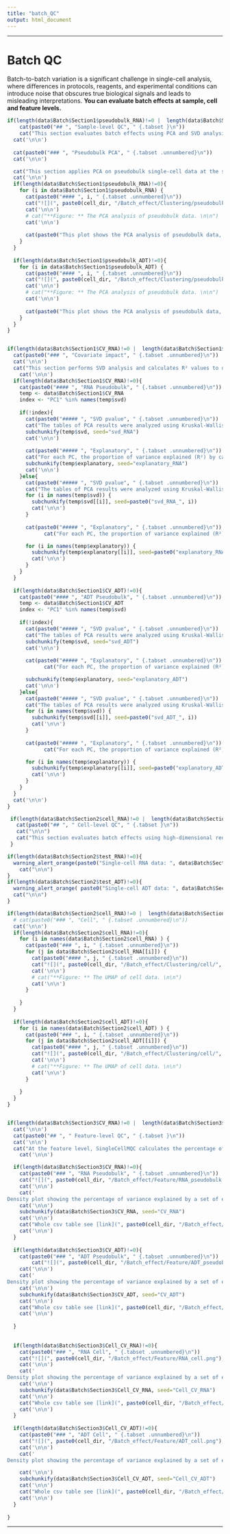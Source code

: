 ```yaml
---
title: "batch_QC"
output: html_document
---
```


---------------------------------------------------

# Batch QC 

Batch-to-batch variation is a significant challenge in single-cell analysis, where differences in protocols, reagents, and experimental conditions can introduce noise that obscures true biological signals and leads to misleading interpretations. **You can evaluate batch effects at sample, cell and feature levels.**

```r

if(length(data$Batch$Section1$pseudobulk_RNA)!=0 |  length(data$Batch$Section1$pseudobulk_ADT)!=0) {
    cat(paste0("## ", "Sample-level QC", " {.tabset }\n"))
    cat("This section evaluates batch effects using PCA and SVD analysis. SingleCellMQC calculates pseudobulk data by aggregating single-cell counts for each sample. A variance stabilizing transformation (vst) is applied to pseudobulk data using the DESeq2 package and subsequent PCA to assess batch effects. In addition, SingleCellMQC performs singular value decomposition (SVD) analysis and calculates R² values to determine batch-associated variables that are significantly associated with principal components.")
  cat('\n\n')
  
  cat(paste0("### ", "Pseudobulk PCA", " {.tabset .unnumbered}\n"))
  cat('\n\n')

  cat("This section applies PCA on pseudobulk single-cell data at the sample level, aggregating count data to quickly check batch effects across samples. \n")
  cat('\n\n')
  if(length(data$Batch$Section1$pseudobulk_RNA)!=0){
    for (i in data$Batch$Section1$pseudobulk_RNA) {
      cat(paste0("#### ", i, " {.tabset .unnumbered}\n"))
      cat("![](", paste0(cell_dir, "/Batch_effect/Clustering/pseudobulk/",  paste0(i,".png")), ")")
      cat('\n\n')
      # cat("**Figure: ** The PCA analysis of pseudobulk data. \n\n")
      cat('\n\n')
      
      cat(paste0("This plot shows the PCA analysis of pseudobulk data, which can assist in evaluating the batch effects between samples. ", "**IF you want to see interactive plotly object for details, you can see it by click the link ", "[plotly_link](", paste0( "./SingleCellMQC/plot/Batch_effect/Clustering/pseudobulk/",  paste0(i, ".html")), ")", ".**\n\n")) 
    }
  }
  
  if(length(data$Batch$Section1$pseudobulk_ADT)!=0){
    for (i in data$Batch$Section1$pseudobulk_ADT) {
      cat(paste0("#### ", i, " {.tabset .unnumbered}\n"))
      cat("![](", paste0(cell_dir, "/Batch_effect/Clustering/pseudobulk/",  paste0(i,".png")), ")")
      cat('\n\n')
      # cat("**Figure: ** The PCA analysis of pseudobulk data. \n\n")
      cat('\n\n')
      
      cat(paste0("This plot shows the PCA analysis of pseudobulk data, which can assist in evaluating the batch effects between samples. ", "**IF you want to see interactive plotly object for details, you can see it by click the link ", "[plotly_link](", paste0( "./SingleCellMQC/plot/Batch_effect/Clustering/pseudobulk/",  paste0(i, ".html")), ")", ".**\n\n")) 
    }
  }
}



```


```r

if(length(data$Batch$Section1$CV_RNA)!=0 |  length(data$Batch$Section1$CV_ADT)!=0 | length(data$Batch$Section1$Cell_CV_RNA)!=0 | length(data$Batch$Section1$Cell_CV_ADT)!=0 ) {
  cat(paste0("### ", "Covariate impact", " {.tabset .unnumbered}\n"))
  cat('\n\n')
  cat("This section performs SVD analysis and calculates R² values to determine batch-associated variables that are significantly associated with principal components, providing insights into the main drivers of batch effects. \n")
    cat('\n\n')
  if(length(data$Batch$Section1$CV_RNA)!=0){
    cat(paste0("#### ", "RNA Pseudobulk", " {.tabset .unnumbered}\n"))
    temp <- data$Batch$Section1$CV_RNA
    index <- "PC1" %in% names(temp$svd)
    
    if(!index){
      cat(paste0("##### ", "SVD pvalue", " {.tabset .unnumbered}\n"))
      cat("The tables of PCA results were analyzed using Kruskal-Wallis tests (for categorical variables) or linear regression models (for continuous variables) to assess the statistical significance of variable associations with principal component scores. Statistical significance was defined as p < 0.05. \n\n ")
      subchunkify(temp$svd, seed="svd_RNA")
      cat('\n\n')
      
      cat(paste0("##### ", "Explanatory", " {.tabset .unnumbered}\n"))
      cat("For each PC, the proportion of variance explained (R²) by categorical variables (e.g., batch factors) are computed through one-way ANOVA decomposition, while variance attribution for continuous covariates is calculated via the coefficient of determination (R²) from linear regression. \n\n ")
      subchunkify(temp$explanatory, seed="explanatory_RNA")
      cat('\n\n')
    }else{
      cat(paste0("##### ", "SVD pvalue", " {.tabset .unnumbered}\n"))
      cat("The tables of PCA results were analyzed using Kruskal-Wallis tests (for categorical variables) or linear regression models (for continuous variables) to assess the statistical significance of variable associations with principal component scores. Statistical significance was defined as p < 0.05. \n\n ")
      for (i in names(temp$svd)) {
        subchunkify(temp$svd[[i]], seed=paste0("svd_RNA_", i))
        cat('\n\n')
      }
      
      cat(paste0("##### ", "Explanatory", " {.tabset .unnumbered}\n"))
            cat("For each PC, the proportion of variance explained (R²) by categorical variables (e.g., batch factors) are computed through one-way ANOVA decomposition, while variance attribution for continuous covariates is calculated via the coefficient of determination (R²) from linear regression. \n\n ")

      for (i in names(temp$explanatory)) {
        subchunkify(temp$explanatory[[i]], seed=paste0("explanatory_RNA_", i))
        cat('\n\n')
      }
    }
  }
  
  if(length(data$Batch$Section1$CV_ADT)!=0){
    cat(paste0("#### ", "ADT Pseudobulk", " {.tabset .unnumbered}\n"))
    temp <- data$Batch$Section1$CV_ADT
    index <- "PC1" %in% names(temp$svd)
    
    if(!index){
      cat(paste0("##### ", "SVD pvalue", " {.tabset .unnumbered}\n"))
      cat("The tables of PCA results were analyzed using Kruskal-Wallis tests (for categorical variables) or linear regression models (for continuous variables) to assess the statistical significance of variable associations with principal component scores. Statistical significance was defined as p < 0.05. \n\n ")
      subchunkify(temp$svd, seed="svd_ADT")
      cat('\n\n')
      
      cat(paste0("##### ", "Explanatory", " {.tabset .unnumbered}\n"))
            cat("For each PC, the proportion of variance explained (R²) by categorical variables (e.g., batch factors) are computed through one-way ANOVA decomposition, while variance attribution for continuous covariates is calculated via the coefficient of determination (R²) from linear regression. \n\n ")

      subchunkify(temp$explanatory, seed="explanatory_ADT")
      cat('\n\n')
    }else{
      cat(paste0("##### ", "SVD pvalue", " {.tabset .unnumbered}\n"))
      cat("The tables of PCA results were analyzed using Kruskal-Wallis tests (for categorical variables) or linear regression models (for continuous variables) to assess the statistical significance of variable associations with principal component scores. Statistical significance was defined as p < 0.05. \n\n ")
      for (i in names(temp$svd)) {
        subchunkify(temp$svd[[i]], seed=paste0("svd_ADT_", i))
        cat('\n\n')
      }
      
      cat(paste0("##### ", "Explanatory", " {.tabset .unnumbered}\n"))
            cat("For each PC, the proportion of variance explained (R²) by categorical variables (e.g., batch factors) are computed through one-way ANOVA decomposition, while variance attribution for continuous covariates is calculated via the coefficient of determination (R²) from linear regression. \n\n ")

      for (i in names(temp$explanatory)) {
        subchunkify(temp$explanatory[[i]], seed=paste0("explanatory_ADT_", i))
        cat('\n\n')
      }
    }
  }
  cat('\n\n')
}

```


```r
 if(length(data$Batch$Section2$cell_RNA)!=0 |  length(data$Batch$Section2$cell_ADT)!=0) {
   cat(paste0("## ", " Cell-level QC", " {.tabset }\n"))
   cat("\n\n")
   cat("This section evaluates batch effects using high-dimensional reduction techniques. At single-cell level, for single-omic data (RNA or ADT counts), preprocessing, dimension reduction and clustering steps in SingleCellMQC are done using Seurat or BPCells analysis pipeline. For CITE-seq data, CITE-seq data is integrated using Weighted Nearest Neighbor (WNN) analysis in Seurat package. The results of clustering are visualized by UMAP dimensionality reduction to evaluate batch effect.")
 }

```


```r

if(length(data$Batch$Section2$test_RNA)!=0){
  warning_alert_orange(paste0("Single-cell RNA data: ", data$Batch$Section2$test_RNA))
    cat("\n\n")
}
if(length(data$Batch$Section2$test_ADT)!=0){
  warning_alert_orange( paste0("Single-cell ADT data: ", data$Batch$Section2$test_ADT) )
  cat("\n\n")
}

```

```r

if(length(data$Batch$Section2$cell_RNA)!=0 |  length(data$Batch$Section2$cell_ADT)!=0) {
  # cat(paste0("### ", "Cell", " {.tabset .unnumbered}\n"))
  cat('\n\n')
  if(length(data$Batch$Section2$cell_RNA)!=0){
    for (i in names(data$Batch$Section2$cell_RNA) ) {
      cat(paste0("### ", i, " {.tabset .unnumbered}\n"))
      for (j in data$Batch$Section2$cell_RNA[[i]]) {
        cat(paste0("#### ", j, " {.tabset .unnumbered}\n"))
        cat("![](", paste0(cell_dir, "/Batch_effect/Clustering/cell/",  paste0(j,".png")), ")")
        cat('\n\n')
        # cat("**Figure: ** The UMAP of cell data. \n\n")
        cat('\n\n')
      }
    
    }
  }
  
  if(length(data$Batch$Section2$cell_ADT)!=0){
    for (i in names(data$Batch$Section2$cell_ADT) ) {
      cat(paste0("### ", i, " {.tabset .unnumbered}\n"))
      for (j in data$Batch$Section2$cell_ADT[[i]]) {
        cat(paste0("#### ", j, " {.tabset .unnumbered}\n"))
        cat("![](", paste0(cell_dir, "/Batch_effect/Clustering/cell/",  paste0(j,".png")), ")")
        cat('\n\n')
        # cat("**Figure: ** The UMAP of cell data. \n\n")
        cat('\n\n')
      }
    
    }
  }
}



```


```r

if(length(data$Batch$Section3$CV_RNA)!=0 |  length(data$Batch$Section3$CV_ADT)!=0 | length(data$Batch$Section3$Cell_CV_RNA)!=0 | length(data$Batch$Section3$Cell_CV_ADT)!=0 ) {
  cat('\n\n')
  cat(paste0("## ", " Feature-level QC", " {.tabset }\n"))
  cat('\n\n')
  cat("At the feature level, SingleCellMQC calculates the percentage of variance (R²) explained by different variables for both RNA and surface protein features. These analyses are performed at single-cell and pseudobulk levels, enabling users to quantify the contribution of batch-specific covariates to feature expression variation. For each feature, the proportion of variance explained (R²) by categorical variables (one-way ANOVA) or continuous covariates (linear regression).")
    cat('\n\n')

  if(length(data$Batch$Section3$CV_RNA)!=0){
    cat(paste0("### ", "RNA Pseudobulk", " {.tabset .unnumbered}\n"))
    cat("![](", paste0(cell_dir, "/Batch_effect/Feature/RNA_pseudobulk.png"), ")")
    cat('\n\n')
    cat('
Density plot showing the percentage of variance explained by a set of explanatory variables across all gene/proteins. The explanatory percentages are generated by SingleCellMQC package. We can then use this to determine which experimental factors are contributing most to the variance in expression. This is useful for diagnosing batch effects or to quickly verify that biological experiment has an effect.', " \n\n")
    cat('\n\n')
    subchunkify(data$Batch$Section3$CV_RNA, seed="CV_RNA")
    cat('\n\n')
    cat("Whole csv table see [link](", paste0(cell_dir, "/Batch_effect/Feature/RNA_pseudobulk_VE_perFeature.csv"), ")")
    cat('\n\n')
  }
  
  if(length(data$Batch$Section3$CV_ADT)!=0){
    cat(paste0("### ", "ADT Pseudobulk", " {.tabset .unnumbered}\n"))
        cat("![](", paste0(cell_dir, "/Batch_effect/Feature/ADT_pseudobulk.png"), ")")
    cat('\n\n')
    cat('
Density plot showing the percentage of variance explained by a set of explanatory variables across all gene/proteins. The explanatory percentages are generated by SingleCellMQC package. We can then use this to determine which experimental factors are contributing most to the variance in expression. This is useful for diagnosing batch effects or to quickly verify that biological experiment has an effect.', " \n\n")
    cat('\n\n')
    subchunkify(data$Batch$Section3$CV_ADT, seed="CV_ADT")
    cat('\n\n')
    cat("Whole csv table see [link](", paste0(cell_dir, "/Batch_effect/Feature/ADT_pseudobulk_VE_perFeature.csv"), ")")
    cat('\n\n')
    
  }
  
  
  if(length(data$Batch$Section3$Cell_CV_RNA)!=0){
    cat(paste0("### ", "RNA Cell", " {.tabset .unnumbered}\n"))
    cat("![](", paste0(cell_dir, "/Batch_effect/Feature/RNA_cell.png"), ")")
    cat('\n\n')
    cat('
Density plot showing the percentage of variance explained by a set of explanatory variables across all gene/proteins. The explanatory percentages are generated by SingleCellMQC package. We can then use this to determine which experimental factors are contributing most to the variance in expression. This is useful for diagnosing batch effects or to quickly verify that biological experiment has an effect.', " \n\n")
    cat('\n\n')
    subchunkify(data$Batch$Section3$Cell_CV_RNA, seed="Cell_CV_RNA")
    cat('\n\n')
    cat("Whole csv table see [link](", paste0(cell_dir, "/Batch_effect/Feature/RNA_cell_VE_perFeature.csv"), ")")
    cat('\n\n')
  }
  
  if(length(data$Batch$Section3$Cell_CV_ADT)!=0){
    cat(paste0("### ", "ADT Cell", " {.tabset .unnumbered}\n"))
    cat("![](", paste0(cell_dir, "/Batch_effect/Feature/ADT_cell.png"), ")")
    cat('\n\n')
    cat('
Density plot showing the percentage of variance explained by a set of explanatory variables across all gene/proteins. The explanatory percentages are generated by SingleCellMQC package. We can then use this to determine which experimental factors are contributing most to the variance in expression. This is useful for diagnosing batch effects or to quickly verify that biological experiment has an effect.', " \n\n")

    cat('\n\n')
    subchunkify(data$Batch$Section3$Cell_CV_ADT, seed="Cell_CV_ADT")
    cat('\n\n')
    cat("Whole csv table see [link](", paste0(cell_dir, "/Batch_effect/Feature/ADT_cell_VE_perFeature.csv"), ")")
    cat('\n\n')
  }
  
}

```



---------------------------------------------------


